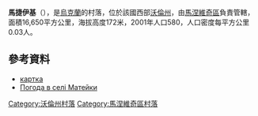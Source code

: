 {{coord|51|5|6|N|25|52|55|E|scale:30000|display=title}}

'''馬捷伊基'''（{{lang-uk|Матейки}}），是[[烏克蘭|烏克蘭]]的村落，位於該國西部[[沃倫州|沃倫州]]，由[[馬涅維奇區|馬涅維奇區]]負責管轄，面積16,650平方公里，海拔高度172米，2001年人口580，人口密度每平方公里0.03人。

==參考資料==
*[http://gska2.rada.gov.ua/pls/z7502/A005?rdat1=22.11.2009&rf7571=4361 картка]{{dead link|date=2018年5月 |bot=InternetArchiveBot |fix-attempted=yes }}
* [http://weather.in.ua/ua/volynskaja/15231 Погода в селі Матейки]

[[Category:沃倫州村落|Category:沃倫州村落]]
[[Category:馬涅維奇區村落|Category:馬涅維奇區村落]]


{{Volyn-geo-stub}}